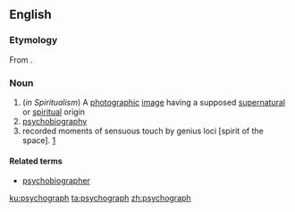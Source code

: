 ==English==

===Etymology===
From {{confix|psycho|graph|lang=en}}.

===Noun===
{{en-noun}}

#(''in Spiritualism'') A [[photographic]] [[image]] having a supposed [[supernatural]] or [[spiritual]] origin
# [[psychobiography]]
# recorded moments of sensuous touch by genius loci [spirit of the space]. [http://psychographs.urbansquares.com/psychographs.html]

====Related terms====
*[[psychobiographer]]

[[ku:psychograph]]
[[ta:psychograph]]
[[zh:psychograph]]